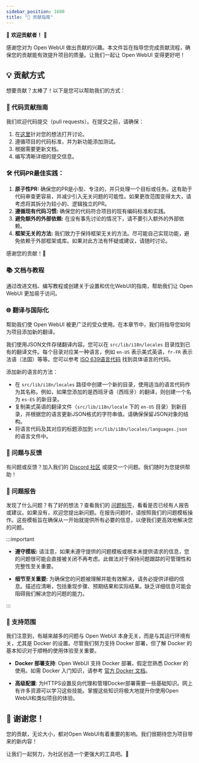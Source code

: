 ```yaml
---
sidebar_position: 1600
title: "🤝 贡献指南"
---
```



<TopBanners />

🚀 **欢迎贡献者！** 🚀

感谢您对为 Open WebUI 做出贡献的兴趣。本文件旨在指导您完成贡献流程，确保您的贡献能有效提升项目的质量。让我们一起让 Open WebUI 变得更好吧！

## 💡 贡献方式

想要贡献？太棒了！以下是您可以帮助我们的方式：

### 🌟 代码贡献指南

我们欢迎代码提交（pull requests）。在提交之前，请确保：

1. 在[这里](https://github.com/open-webui/open-webui/discussions/new/choose)针对您的想法打开讨论。
2. 遵循项目的代码标准，并为新功能添加测试。
3. 根据需要更新文档。
4. 编写清晰详细的提交信息。

### 🛠 代码PR最佳实践：

1. **原子性PR:** 确保您的PR是小型、专注的，并只处理一个目标或任务。这有助于代码审查更容易，并减少引入无关问题的可能性。如果更改范围变得太大，请考虑将其拆分为较小的、逻辑独立的PR。
2. **遵循现有代码习惯:** 确保您的代码符合项目的现有编码标准和实践。
3. **避免额外的外部依赖:** 在没有事先讨论的情况下，请不要引入额外的外部依赖。
4. **框架无关的方法:** 我们致力于保持框架无关的方法。尽可能自己实现功能，避免依赖于外部框架或库。如果对此方法有怀疑或建议，请随时讨论。

感谢您的贡献！🚀

### 📚 文档与教程

通过改进文档、编写教程或创建关于设置和优化WebUI的指南，帮助我们让 Open WebUI 更加易于访问。

### 🌐 翻译与国际化

帮助我们使 Open WebUI 被更广泛的受众使用。在本章节中，我们将指导您如何为项目添加新的翻译。

我们使用JSON文件存储翻译内容。您可以在 `src/lib/i18n/locales` 目录找到已有的翻译文件。每个目录对应某一种语言，例如 `en-US` 表示美式英语，`fr-FR` 表示法语（法国）等等。您可以参考 [ISO 639语言代码](http://www.lingoes.net/en/translator/langcode.htm) 找到具体语言的代码。

添加新的语言的方法：

- 在 `src/lib/i18n/locales` 路径中创建一个新的目录，使用适当的语言代码作为其名称。例如，如果您添加的是西班牙语（西班牙）的翻译，则创建一个名为 `es-ES` 的新目录。
- 复制美式英语的翻译文件（`src/lib/i18n/locale` 下的 `en-US` 目录）到新目录，并根据您的语言更新JSON格式的字符串值。请确保保留JSON对象的结构。
- 将语言代码及其对应的标题添加到 `src/lib/i18n/locales/languages.json` 的语言文件中。

### 🤔 问题与反馈

有问题或反馈？加入我们的 [Discord 社区](https://discord.gg/5rJgQTnV4s) 或提交一个问题。我们随时为您提供帮助！

### 🚨 问题报告

发现了什么问题？有了好的想法？查看我们的 [问题标签](https://github.com/open-webui/open-webui/issues)，看看是否已经有人报告或建议。如果没有，欢迎您提出新问题。在报告问题时，请按照我们的问题模板操作。这些模板旨在确保从一开始就提供所有必要的信息，以便我们更高效地解决您的问题。

:::important

- **遵守模板:** 请注意，如果未遵守提供的问题模板或根本未提供请求的信息，您的问题很可能会直接被关闭不再考虑。此做法对于保持问题跟踪的可管理性和完整性至关重要。

- **细节至关重要:** 为确保您的问题被理解并能有效解决，请务必提供详细的信息。描述应清晰，包括重现步骤、预期结果和实际结果。缺乏详细信息可能会阻碍我们解决您的问题的能力。

:::

### 🧭 支持范围

我们注意到，有越来越多的问题与 Open WebUI 本身无关，而是与其运行环境有关，尤其是 Docker 的设置。尽管我们努力支持 Docker 部署，但了解 Docker 的基本知识对于顺畅的使用体验至关重要。

- **Docker 部署支持**: Open WebUI 支持 Docker 部署。假定您熟悉 Docker 的使用。如需 Docker 入门知识，请参考 [官方 Docker 文档](https://docs.docker.com/get-started/overview/)。

- **高级配置**: 为HTTPS设置反向代理和管理Docker部署需要一些基础知识。网上有许多资源可以学习这些技能。掌握这些知识将极大地提升你使用Open WebUI和类似项目的体验。

## 🙏 谢谢您！

您的贡献，无论大小，都对Open WebUI有着重要的影响。我们很期待您为项目带来的新内容！

让我们一起努力，为社区创造一个更强大的工具吧。🌟
